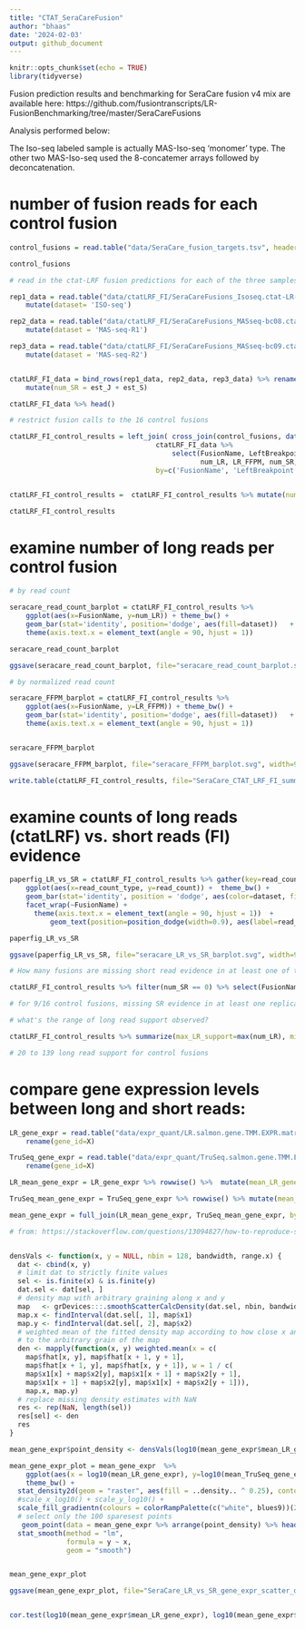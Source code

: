```yaml
---
title: "CTAT_SeraCareFusion"
author: "bhaas"
date: '2024-02-03'
output: github_document
---
```


```r
knitr::opts_chunk$set(echo = TRUE)
library(tidyverse)
```


Fusion prediction results and benchmarking for SeraCare fusion v4 mix are available here:
https://github.com/fusiontranscripts/LR-FusionBenchmarking/tree/master/SeraCareFusions

Analysis performed below:

The Iso-seq labeled sample is actually MAS-Iso-seq 'monomer' type.
The other two MAS-Iso-seq used the 8-concatemer arrays followed by deconcatenation.


# number of fusion reads for each control fusion

```r

control_fusions = read.table("data/SeraCare_fusion_targets.tsv", header=T, sep="\t")

control_fusions 
```


```r

# read in the ctat-LRF fusion predictions for each of the three samples

rep1_data = read.table("data/ctatLRF_FI/SeraCareFusions_Isoseq.ctat-LR-fusion.fusion_predictions.tsv.gz", header=T, com='', sep="\t") %>%
    mutate(dataset= 'ISO-seq')

rep2_data = read.table("data/ctatLRF_FI/SeraCareFusions_MASseq-bc08.ctat-LR-fusion.fusion_predictions.tsv.gz", header=T, com='', sep="\t") %>%
    mutate(dataset = 'MAS-seq-R1')

rep3_data = read.table("data/ctatLRF_FI/SeraCareFusions_MASseq-bc09.ctat-LR-fusion.fusion_predictions.tsv.gz", header=T, com='', sep="\t") %>%
    mutate(dataset = 'MAS-seq-R2')


ctatLRF_FI_data = bind_rows(rep1_data, rep2_data, rep3_data) %>% rename(FusionName = X.FusionName, SR_FFPM = FFPM) %>%
    mutate(num_SR = est_J + est_S) 

ctatLRF_FI_data %>% head()


```

```r

# restrict fusion calls to the 16 control fusions

ctatLRF_FI_control_results = left_join( cross_join(control_fusions, data.frame(dataset=c('ISO-seq', 'MAS-seq-R1', 'MAS-seq-R2'))),
                                    ctatLRF_FI_data %>% 
                                        select(FusionName, LeftBreakpoint, RightBreakpoint, 
                                               num_LR, LR_FFPM, num_SR, SR_FFPM, dataset),
                                    by=c('FusionName', 'LeftBreakpoint', 'RightBreakpoint', 'dataset'))


ctatLRF_FI_control_results =  ctatLRF_FI_control_results %>% mutate(num_SR = ifelse(is.na(num_SR), 0, num_SR))

ctatLRF_FI_control_results

```

# examine number of long reads per control fusion

```r

# by read count

seracare_read_count_barplot = ctatLRF_FI_control_results %>% 
    ggplot(aes(x=FusionName, y=num_LR)) + theme_bw() +
    geom_bar(stat='identity', position='dodge', aes(fill=dataset))   + 
    theme(axis.text.x = element_text(angle = 90, hjust = 1))

seracare_read_count_barplot

```

```r

ggsave(seracare_read_count_barplot, file="seracare_read_count_barplot.svg", width=9, height=5)

```

```r

# by normalized read count

seracare_FFPM_barplot = ctatLRF_FI_control_results %>% 
    ggplot(aes(x=FusionName, y=LR_FFPM)) + theme_bw() +
    geom_bar(stat='identity', position='dodge', aes(fill=dataset))   + 
    theme(axis.text.x = element_text(angle = 90, hjust = 1))


seracare_FFPM_barplot

```

```r

ggsave(seracare_FFPM_barplot, file="seracare_FFPM_barplot.svg", width=9, height=5)

```

```r

write.table(ctatLRF_FI_control_results, file="SeraCare_CTAT_LRF_FI_summary.tsv", quote=F, sep="\t", row.names=F)

```

# examine counts of long reads (ctatLRF) vs. short reads (FI) evidence

```r

paperfig_LR_vs_SR = ctatLRF_FI_control_results %>% gather(key=read_count_type, value=read_count, num_LR, num_SR) %>%
    ggplot(aes(x=read_count_type, y=read_count)) +  theme_bw() +
    geom_bar(stat='identity', position = 'dodge', aes(color=dataset, fill=read_count_type)) +
    facet_wrap(~FusionName) +
      theme(axis.text.x = element_text(angle = 90, hjust = 1))  +
          geom_text(position=position_dodge(width=0.9), aes(label=read_count, group=dataset))

paperfig_LR_vs_SR

```


```r

ggsave(paperfig_LR_vs_SR, file="seracare_LR_vs_SR_barplot.svg", width=9, height=7)

```


```r
# How many fusions are missing short read evidence in at least one of the replicates?

ctatLRF_FI_control_results %>% filter(num_SR == 0) %>% select(FusionName) %>% unique()

# for 9/16 control fusions, missing SR evidence in at least one replicate

```

```r
# what's the range of long read support observed?

ctatLRF_FI_control_results %>% summarize(max_LR_support=max(num_LR), min_LR_support = min(num_LR))

# 20 to 139 long read support for control fusions
```


# compare gene expression levels between long and short reads:

```r

LR_gene_expr = read.table("data/expr_quant/LR.salmon.gene.TMM.EXPR.matrix.gz", header=T, sep="\t") %>%
    rename(gene_id=X)

TruSeq_gene_expr = read.table("data/expr_quant/TruSeq.salmon.gene.TMM.EXPR.matrix.gz", header=T, sep="\t") %>%
    rename(gene_id=X)

LR_mean_gene_expr = LR_gene_expr %>% rowwise() %>%  mutate(mean_LR_gene_expr = mean(SCF_IsoSeq, SCF_bc08, SCF_bc09)) %>% select(gene_id, mean_LR_gene_expr)

TruSeq_mean_gene_expr = TruSeq_gene_expr %>% rowwise() %>% mutate(mean_TruSeq_gene_expr = mean(SeraFusion_r1, SeraFusion_r2, SeraFusion_r3)) %>% select(gene_id, mean_TruSeq_gene_expr)

mean_gene_expr = full_join(LR_mean_gene_expr, TruSeq_mean_gene_expr, by='gene_id') %>% filter(mean_LR_gene_expr > 0 & mean_TruSeq_gene_expr > 0)

```


```r

# from: https://stackoverflow.com/questions/13094827/how-to-reproduce-smoothscatters-outlier-plotting-in-ggplot


densVals <- function(x, y = NULL, nbin = 128, bandwidth, range.x) {
  dat <- cbind(x, y)
  # limit dat to strictly finite values
  sel <- is.finite(x) & is.finite(y)
  dat.sel <- dat[sel, ]
  # density map with arbitrary graining along x and y
  map   <- grDevices:::.smoothScatterCalcDensity(dat.sel, nbin, bandwidth)
  map.x <- findInterval(dat.sel[, 1], map$x1)
  map.y <- findInterval(dat.sel[, 2], map$x2)
  # weighted mean of the fitted density map according to how close x and y are
  # to the arbitrary grain of the map
  den <- mapply(function(x, y) weighted.mean(x = c(
    map$fhat[x, y], map$fhat[x + 1, y + 1],
    map$fhat[x + 1, y], map$fhat[x, y + 1]), w = 1 / c(
    map$x1[x] + map$x2[y], map$x1[x + 1] + map$x2[y + 1],
    map$x1[x + 1] + map$x2[y], map$x1[x] + map$x2[y + 1])),
    map.x, map.y)
  # replace missing density estimates with NaN
  res <- rep(NaN, length(sel))
  res[sel] <- den
  res
}

mean_gene_expr$point_density <- densVals(log10(mean_gene_expr$mean_LR_gene_expr), log10(mean_gene_expr$mean_TruSeq_gene_expr))

mean_gene_expr_plot = mean_gene_expr  %>% 
    ggplot(aes(x = log10(mean_LR_gene_expr), y=log10(mean_TruSeq_gene_expr))) +
    theme_bw() +
  stat_density2d(geom = "raster", aes(fill = ..density.. ^ 0.25), contour = FALSE) +
  #scale_x_log10() + scale_y_log10() +
  scale_fill_gradientn(colours = colorRampPalette(c("white", blues9))(256)) +
  # select only the 100 sparesest points
   geom_point(data = mean_gene_expr %>% arrange(point_density) %>% head(100), size = .5) +
  stat_smooth(method = "lm", 
              formula = y ~ x, 
              geom = "smooth")


mean_gene_expr_plot

```

```r

ggsave(mean_gene_expr_plot, file="SeraCare_LR_vs_SR_gene_expr_scatter_density_plot.svg", width=7, height=4)



```



```r


cor.test(log10(mean_gene_expr$mean_LR_gene_expr), log10(mean_gene_expr$mean_TruSeq_gene_expr))


```



